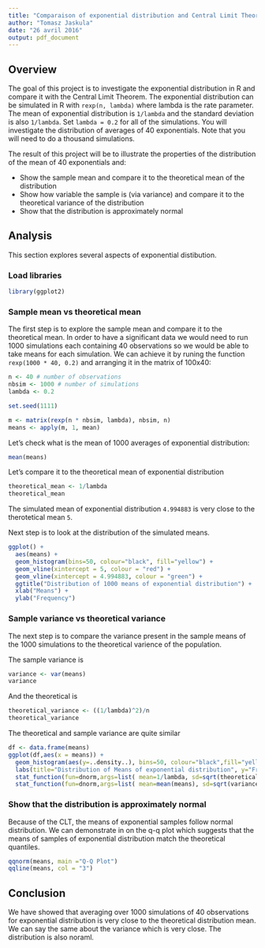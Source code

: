 ```yaml
---
title: "Comparaison of exponential distribution and Central Limit Theorem"
author: "Tomasz Jaskula"
date: "26 avril 2016"
output: pdf_document
---
```


## Overview

The goal of this project is to investigate the exponential distribution in R and compare it with the Central Limit Theorem. The exponential distribution can be simulated in R with `rexp(n, lambda)` where lambda is the rate parameter. The mean of exponential distribution is `1/lambda` and the standard deviation is also `1/lambda`. Set `lambda = 0.2` for all of the simulations. You will investigate the distribution of averages of 40 exponentials. Note that you will need to do a thousand simulations.

The result of this project will be to illustrate the properties of the distribution of the mean of 40 exponentials and:

* Show the sample mean and compare it to the theoretical mean of the distribution
* Show how variable the sample is (via variance) and compare it to the theoretical variance of the distribution
* Show that the distribution is approximately normal

## Analysis

This section explores several aspects of exponential distibution.

### Load libraries

```r
library(ggplot2)
```

### Sample mean vs theoretical mean

The first step is to explore the sample mean and compare it to the theoretical mean. In order to have a significant data we would need to run 1000 simulations each containing 40 observations so we would be able to take means for each simulation. We can achieve it by runing the function `rexp(1000 * 40, 0.2)` and arranging it in the matrix of 100x40:

```r
n <- 40 # number of observations
nbsim <- 1000 # number of simulations
lambda <- 0.2

set.seed(1111)

m <- matrix(rexp(n * nbsim, lambda), nbsim, n)
means <- apply(m, 1, mean)
```

Let's check what is the mean of 1000 averages of exponential distribution:

```r
mean(means)
```

Let's compare it to the theoretical mean of exponential distribution

```r
theoretical_mean <- 1/lambda
theoretical_mean
```

The simulated mean of exponential distribution `4.994883` is very close to the therotetical mean `5`.

Next step is to look at the distribution of the simulated means.

```r
ggplot() + 
  aes(means) + 
  geom_histogram(bins=50, colour="black", fill="yellow") + 
  geom_vline(xintercept = 5, colour = "red") + 
  geom_vline(xintercept = 4.994883, colour = "green") + 
  ggtitle("Distribution of 1000 means of exponential distribution") + 
  xlab("Means") + 
  ylab("Frequency")
```

### Sample variance vs theoretical variance

The next step is to compare the variance present in the sample means of the 1000 simulations to the theoretical varience of the population.

The sample variance is 

```r
variance <- var(means)
variance
```

And the theoretical is

```r
theoretical_variance <- ((1/lambda)^2)/n
theoretical_variance
```

The theoretical and sample variance are quite similar

```r
df <- data.frame(means)
ggplot(df,aes(x = means)) +
  geom_histogram(aes(y=..density..), bins=50, colour="black",fill="yellow") +
  labs(title="Distribution of Means of exponential distribution", y="Frequency") +
  stat_function(fun=dnorm,args=list( mean=1/lambda, sd=sqrt(theoretical_variance)), color = "red", size = 1.0) +
  stat_function(fun=dnorm,args=list( mean=mean(means), sd=sqrt(variance)), color = "green", size = 1.0)
```

### Show that the distribution is approximately normal

Because of the CLT, the means of exponential samples follow normal distribution. We can demonstrate in on the q-q plot which suggests that the means of samples of exponential distribution match the theoretical quantiles.

```r
qqnorm(means, main ="Q-Q Plot")
qqline(means, col = "3")
```

## Conclusion

We have showed that averaging over 1000 simulations of 40 observations for exponential distribution is very close to the theoretical distribution mean. We can say the same about the variance which is very close. The distribution is also noraml.